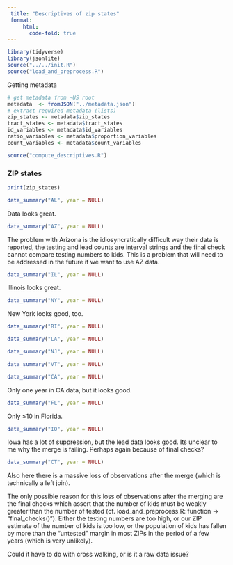 ```yaml
---
 title: "Descriptives of zip states"
 format:
     html:
       code-fold: true
---
```


```r
library(tidyverse)
library(jsonlite)
source("../../init.R")
source("load_and_preprocess.R")
```
Getting metadata
```r
# get metadata from ~US root
metadata  <- fromJSON("../metadata.json")
# extract required metadata (lists)
zip_states <- metadata$zip_states
tract_states <- metadata$tract_states
id_variables <- metadata$id_variables
ratio_variables <- metadata$proportion_variables
count_variables <- metadata$count_variables
```

```r
source("compute_descriptives.R")
```

### ZIP states
```r
print(zip_states)
```

```r
data_summary("AL", year = NULL)
```

Data looks great.

```r
data_summary("AZ", year = NULL)
```
The problem with Arizona is the idiosyncratically difficult way their data is reported, the testing and lead counts are interval strings and the final check cannot compare testing numbers to kids. This is a problem that will need to be addressed in the future if we want to use AZ data.

```r
data_summary("IL", year = NULL)
```
Illinois looks great.

```r
data_summary("NY", year = NULL)
```
New York looks good, too.

```r
data_summary("RI", year = NULL)
```

```r
data_summary("LA", year = NULL)
```
```r
data_summary("NJ", year = NULL)
```

```r
data_summary("VT", year = NULL)
```

```r
data_summary("CA", year = NULL)
```
Only one year in CA data, but it looks good.

```r
data_summary("FL", year = NULL)
```
Only ≤10 in Florida.

```r
data_summary("IO", year = NULL)
```
Iowa has a lot of suppression, but the lead data looks good. Its unclear to me why the merge is failing. Perhaps again because of final checks?

```r
data_summary("CT", year = NULL)
```
Also here there is a massive loss of observations after the merge (which is technically a left join).

The only possible reason for this loss of observations after the merging are the final checks which assert that the number of kids must be weakly greater than the number of tested (cf. load_and_preprocess.R: function -> "final_checks()"). Either the testing numbers are too high, or our ZIP estimate of the number of kids is too low, or the population of kids has fallen by more than the "untested" margin in most ZIPs in the period of a few years (which is very unlikely).

Could it have to do with cross walking, or is it a raw data issue?